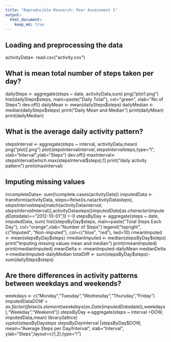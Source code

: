 ```yaml
---
title: "Reproducible Research: Peer Assessment 1"
output: 
  html_document:
    keep_md: true
---
```



## Loading and preprocessing the data
activityData<- read.csv("activity.csv")



## What is mean total number of steps taken per day?
dailySteps <- aggregate(steps ~ date, activityData,sum)
png("plot1.png")
hist(dailySteps$steps, main=paste("Daily Total"), col="green", xlab="No of Steps")
dev.off()
dailyMean <- mean(dailySteps$steps)
dailyMedian <- median(dailySteps$steps)
print("Daily Mean and Median")
print(dailyMean)
print(dailyMedian)


## What is the average daily activity pattern?

stepsInterval <- aggregate(steps ~ interval, activityData,mean)
png("plot2.png")
plot(stepsInterval$interval, stepsInterval$steps,type="l", xlab="Interval",ylab="Steps")
dev.off()
maxInterval<- stepsInterval[which.max(stepsInterval$steps),1]
print("daily activity pattern")
print(maxInterval)

## Imputing missing values
incompleteData<- sum(!complete.cases(activityData))
imputedData <- transform(activityData, steps=ifelse(is.na(activityData$steps),stepsInterval$steps[match(activityData$interval,stepsInterval$interval)],activityData$steps))
imputedData[as.character(imputedData$date)=="2012-10-01",1] <-0
stepsByDay <- aggregate(steps ~ date, imputedData, sum)
hist(stepsByDay$steps, main=paste("Total Steps Each Day"), col="orange",xlab="Number of Steps")
legend("topright", c("Imputed", "Non-imputed"), col=c("blue", "red"), lwd=10)
rmeanImputed <- mean(stepsByDay$steps)
rmedianImputed <- median(stepsByDay$steps)
print("Imputing missing values mean and median")
print(rmeanImputed)
print(rmedianImputed)
meanDelta <- rmeanImputed-dailyMean
medianDelta <-rmedianImputed-dailyMedian
totalDiff <- sum(stepsByDay$steps)-sum(dailySteps$steps)

## Are there differences in activity patterns between weekdays and weekends?
weekdays <- c("Monday","Tuesday","Wednesday","Thursday","Friday")
imputedData$DOW = as.factor(ifelse(is.element(weekdays(as.Date(imputedData$date)),weekdays),"Weekday","Weekend"))
stepsByDay <-aggregate(steps ~ interval +DOW, imputedData,mean)
library(lattice)
xyplot(stepsByDay$steps ~ stepsByDay$interval |stepsByDay$DOW, meain="Average Steps per Day/Interval", xlab="Interval", ylab="Steps",layout=c(1,2),type="l")
